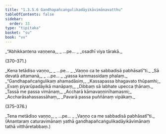 ```yaml
---
title: "1.3.5.6 Gandhapañcaṅgulikadāyikāvimānavatthu"
tableOfContents: false
sidebar:
  order: 33
type: "tipitaka"
basket: "su"
book: "vv"
---
```



<DynamicBreadcrumb />

<Division number="369" book="vv" bookNo="19" page="42">

<Paragraph number="392" type="verses" book="vv">
_“Abhikkantena vaṇṇena,_  
_ …pe… _  
_osadhī viya tārakā._  


(370–371.)
</Paragraph>

<Paragraph number="393" type="verses" book="vv">
_Kena tetādiso vaṇṇo,_  
_ …pe… _  
_Vaṇṇo ca te sabbadisā pabhāsatī”ti._  

</Paragraph>

</Division>
<Division number="372" book="vv" bookNo="19" page="42">

<Paragraph number="394" type="verses" book="vv">
_Sā devatā attamanā,_  
_ …pe… _  
_yassa kammassidaṃ phalaṃ._  

</Paragraph>

</Division>
<Division number="373" book="vv" bookNo="19" page="42">

<Paragraph number="395" type="verses" book="vv">
_“Gandhapañcaṅgulikaṃ ahamadāsiṃ,_  
_Kassapassa bhagavato thūpamhi;_  
_Evaṃ piyarūpadāyikā manāpaṃ,_  
_Dibbaṃ sā labhate upecca ṭhānaṃ._  

</Paragraph>

</Division>
<Division number="374" book="vv" bookNo="19" page="42">

<Paragraph number="396" type="verses" book="vv">
_Tassā me passa vimānaṃ,_  
_Accharā kāmavaṇṇinīhamasmi;_  
_Accharāsahassassāhaṃ,_  
_Pavarā passa puññānaṃ vipākaṃ._  


(375–376.)
</Paragraph>

<Paragraph number="397" type="verses" book="vv">
_Tena metādiso vaṇṇo,_  
_ …pe… _  
_Vaṇṇo ca me sabbadisā pabhāsatī”ti._  

</Paragraph>

<Paragraph number="398" book="vv">
(Anantaraṃ caturavimānaṃ yathā gandhapañcaṅgulikadāyikāvimānaṃ tathā vitthāretabbaṃ.)
</Paragraph>
</Division>